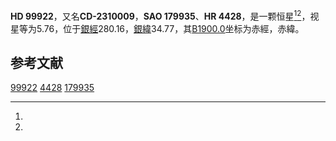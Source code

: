{{Starbox begin
| name = HD 99922
}}
{{Starbox observe
| epoch = [[J2000.0|J2000.0]]
| constell = {{星座名待查}}<ref name=SIMBAD>{{cite web
 | url=http://simbad.u-strasbg.fr/simbad/sim-id?Ident=HR+4428
 | title =Pulsating variable Star
 | publisher=Centre de Données astronomiques de Strasbourg
 | work=SIMBAD
 | accessdate=2012-07-13}}</ref><ref name=DATA>{{cite web
 | url=http://vizier.u-strasbg.fr/viz-bin/VizieR-5?-out.add=.&-source=5050&-corr=PK=HR&-out.max=9999&HR=4428
 | title=VizieR Detailed Page
 | accessdate=2012-07-13
 | archive-date=2016-03-05
 | archive-url=https://web.archive.org/web/20160305091310/http://vizier.u-strasbg.fr/viz-bin/VizieR-5?-out.add=.&-source=5050&-corr=PK=HR&-out.max=9999&HR=4428
 | dead-url=no
 }}</ref>
| 星官 = 
| ra = {{RA|11|29|38.6}}<ref name=SIMBAD /><ref name=DATA />
| dec = {{DEC|-24|27|48}}<ref name=SIMBAD /><ref name=DATA />
| appmag_v = 5.76<ref name=SIMBAD /><ref name=DATA />
}}
{{Starbox character
| class = A0V<ref name=SIMBAD /><ref name=DATA />
| b-v = 0.07<ref name=SIMBAD /><ref name=DATA />
| u-b = <ref name=SIMBAD /><ref name=DATA />
| r-i = <ref name=SIMBAD /><ref name=DATA />
| variable = 
}}
{{Starbox astrometry
| radial_v = 
| prop_mo_ra = -2
| parallax = 0.021
| p_error =
}}
{{Starbox catalog
| names =CD-2310009，[[SAO星表|SAO]] 179935，[[HD星表|HD]] 99922，[[HR星表|HR]] 4428}}
{{Starbox reference |Simbad=HR+4428}}
{{Starbox end}}

'''HD 99922'''，又名'''CD-2310009'''，'''SAO 179935'''、'''HR 4428'''，是一颗恒星<ref name=SIMBAD /><ref name=DATA />，视星等为5.76，位于[[銀道座標系|銀經]]280.16，[[銀道座標系|銀緯]]34.77，其[[B1900.0|B1900.0]]坐标为赤經{{RA|11|24|40.1}}，赤緯{{DEC|-23|34.77|48}}。

== 参考文献 ==
{{reflist}}

{{star-stub}}

[[Category:HD和HDE天體|99922]]
[[Category:HR天體|4428]]
[[Category:SAO天體|179935]]